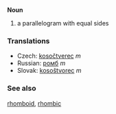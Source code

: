 '''Noun'''

#a parallelogram with equal sides

=== Translations ===

*Czech: [[kosočtverec]]  ''m''
*Russian: [[рoмб]] ''m''
*Slovak: [[kosoštvorec]]  ''m''



===See also===
[[rhomboid]], [[rhombic]]